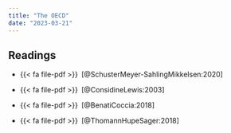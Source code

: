 ```yaml
---
title: "The OECD"
date: "2023-03-21"
---
```


## Readings

- {{< fa file-pdf >}}&ensp;[@SchusterMeyer-SahlingMikkelsen:2020]

- {{< fa file-pdf >}}&ensp;[@ConsidineLewis:2003]

- {{< fa file-pdf >}}&ensp;[@BenatiCoccia:2018]

- {{< fa file-pdf >}}&ensp;[@ThomannHupeSager:2018]
